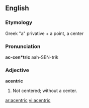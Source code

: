 ==English==

===Etymology===
Greek "a" privative + a point, a center

===Pronunciation===
'''ac-cen*tric'''
aah-SEN-trik

===Adjective===
'''acentric'''

# Not centered; without a center.

[[ar:acentric]]
[[vi:acentric]]